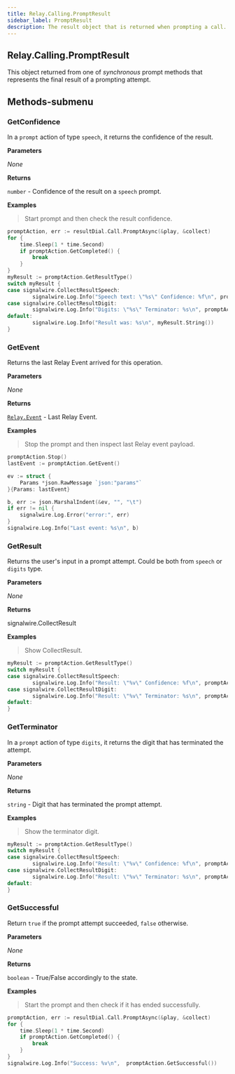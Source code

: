 ```yaml
---
title: Relay.Calling.PromptResult
sidebar_label: PromptResult
description: The result object that is returned when prompting a call.
---
```


[relay-event]: /sdks/reference/realtime-sdk/v2/sdks/golang/event

## Relay.Calling.PromptResult

This object returned from one of _synchronous_ prompt methods that represents the final result of a prompting attempt.

## Methods-submenu

### GetConfidence

In a `prompt` action of type `speech`, it returns the confidence of the result.


**Parameters**

_None_

**Returns**

`number` - Confidence of the result on a `speech` prompt.

**Examples**

> Start prompt and then check the result confidence.

```go
promptAction, err := resultDial.Call.PromptAsync(&play, &collect)
for {
    time.Sleep(1 * time.Second)
    if promptAction.GetCompleted() {
        break
    }
}
myResult := promptAction.GetResultType()
switch myResult {
case signalwire.CollectResultSpeech:
        signalwire.Log.Info("Speech text: \"%s\" Confidence: %f\n", promptAction.GetCollectResult(), promptAction.GetConfidence())
case signalwire.CollectResultDigit:
        signalwire.Log.Info("Digits: \"%s\" Terminator: %s\n", promptAction.GetCollectResult(), promptAction.GetTerminator())
default:
        signalwire.Log.Info("Result was: %s\n", myResult.String())
}
```

### GetEvent

Returns the last Relay Event arrived for this operation.


**Parameters**

_None_

**Returns**

[`Relay.Event`][relay-event] - Last Relay Event.

**Examples**

> Stop the prompt and then inspect last Relay event payload.

```go
promptAction.Stop()
lastEvent := promptAction.GetEvent()

ev := struct {
	Params *json.RawMessage `json:"params"`
}{Params: lastEvent}

b, err := json.MarshalIndent(&ev, "", "\t")
if err != nil {
	signalwire.Log.Error("error:", err)
}
signalwire.Log.Info("Last event: %s\n", b)
```

### GetResult

Returns the user's input in a prompt attempt. Could be both from `speech` or `digits` type.


**Parameters**

_None_

**Returns**

signalwire.CollectResult

**Examples**

> Show CollectResult.

```go
myResult := promptAction.GetResultType()
switch myResult {
case signalwire.CollectResultSpeech:
        signalwire.Log.Info("Result: \"%v\" Confidence: %f\n", promptAction.GetResult(), promptAction.GetConfidence())
case signalwire.CollectResultDigit:
        signalwire.Log.Info("Result: \"%v\" Terminator: %s\n", promptAction.GetResult(), promptAction.GetTerminator())
default:
}
```

### GetTerminator

In a `prompt` action of type `digits`, it returns the digit that has terminated the attempt.


**Parameters**

_None_

**Returns**

`string` - Digit that has terminated the prompt attempt.

**Examples**

> Show the terminator digit.

```go
myResult := promptAction.GetResultType()
switch myResult {
case signalwire.CollectResultSpeech:
        signalwire.Log.Info("Result: \"%v\" Confidence: %f\n", promptAction.GetResult(), promptAction.GetConfidence())
case signalwire.CollectResultDigit:
        signalwire.Log.Info("Result: \"%v\" Terminator: %s\n", promptAction.GetResult(), promptAction.GetTerminator())
default:
}
```

### GetSuccessful

Return `true` if the prompt attempt succeeded, `false` otherwise.


**Parameters**

_None_

**Returns**

`boolean` - True/False accordingly to the state.

**Examples**

> Start the prompt and then check if it has ended successfully.

```go
promptAction, err := resultDial.Call.PromptAsync(&play, &collect)
for {
	time.Sleep(1 * time.Second)
	if promptAction.GetCompleted() {
		break
	}
}
signalwire.Log.Info("Success: %v\n",  promptAction.GetSuccessful())
```
